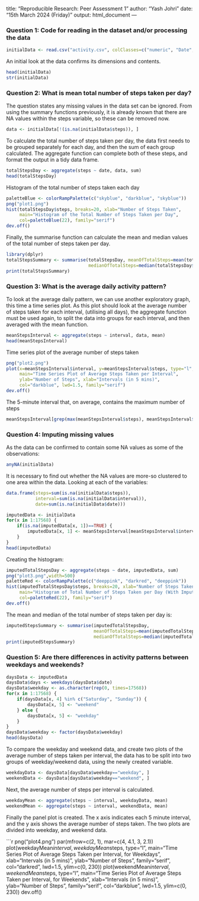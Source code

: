 title: "Reproducible Research: Peer Assessment 1"
author: "Yash Johri"
date: "15th March 2024 (Friday)"
output: html_document
---



### Question 1: Code for reading in the dataset and/or processing the data
```r
initialData <- read.csv("activity.csv", colClasses=c("numeric", "Date", "numeric"))
```
An initial look at the data confirms its dimensions and contents.

```r
head(initialData)
str(initialData)
```
### Question 2: What is mean total number of steps taken per day?

The question states any missing values in the data set can be ignored. From using the summary functions previously, it is already known that there are NA values within the steps variable, so these can be removed now.

```r
data <- initialData[!(is.na(initialData$steps)), ]
```
To calculate the total number of steps taken per day, the data first needs to be grouped separately for each day, and then the sum of each group calculated. The aggregate function can complete both of these steps, and format the output in a tidy data frame.

```r
totalStepsDay <- aggregate(steps ~ date, data, sum)
head(totalStepsDay)
```
 Histogram of the total number of steps taken each day


```r
paletteBlue <- colorRampPalette(c("skyblue", "darkblue", "skyblue"))
png("plot1.png")
hist(totalStepsDay$steps, breaks=20, xlab="Number of Steps Taken", 
     main="Histogram of the Total Number of Steps Taken per Day",
     col=paletteBlue(22), family="serif")
dev.off()
```
Finally, the summarise function can calculate the mean and median values of the total number of steps taken per day.

```r
library(dplyr)
totalStepsSummary <- summarise(totalStepsDay, meanOfTotalSteps=mean(totalStepsDay$steps),
                               medianOfTotalSteps=median(totalStepsDay$steps))
print(totalStepsSummary)
```
### Question 3: What is the average daily activity pattern?

To look at the average daily pattern, we can use another exploratory graph, this time a time series plot. As this plot should look at the average number of steps taken for each interval, (utilising all days), the aggregate function must be used again, to split the data into groups for each interval, and then averaged with the mean function.

```r
meanStepsInterval <- aggregate(steps ~ interval, data, mean)
head(meanStepsInterval)
```
 Time series plot of the average number of steps taken
```r
png("plot2.png")
plot(x=meanStepsInterval$interval, y=meanStepsInterval$steps, type="l",
     main="Time Series Plot of Average Steps Taken per Interval",
     ylab="Number of Steps", xlab="Intervals (in 5 mins)",
     col="darkblue", lwd=1.5, family="serif")
dev.off()
```
 The 5-minute interval that, on average, contains the maximum number of steps
```r
meanStepsInterval[grep(max(meanStepsInterval$steps), meanStepsInterval$steps), ]
```
### Question 4: Imputing missing values
As the data can be confirmed to contain some NA values as some of the observations:

```r
anyNA(initialData)
```
It is necessary to find out whether the NA values are more-so clustered to one area within the data. Looking at each of the variables:

```r
data.frame(steps=sum(is.na(initialData$steps)), 
           interval=sum(is.na(initialData$interval)), 
           date=sum(is.na(initialData$date)))
```
```r
imputedData <- initialData
for(x in 1:17568) {
    if(is.na(imputedData[x, 1])==TRUE) {
        imputedData[x, 1] <- meanStepsInterval[meanStepsInterval$interval %in% imputedData[x, 3], 2]
    }
}
head(imputedData)
```
Creating the histogram:
```r
imputedTotalStepsDay <- aggregate(steps ~ date, imputedData, sum)
png("plot3.png",width=500)
paletteRed <- colorRampPalette(c("deeppink", "darkred", "deeppink"))
hist(imputedTotalStepsDay$steps, breaks=20, xlab="Number of Steps Taken", 
     main="Histogram of Total Number of Steps Taken per Day (With Imputed Values)",
     col=paletteRed(22), family="serif")
dev.off()
```
The mean and median of the total number of steps taken per day is:
```r
imputedStepsSummary <- summarise(imputedTotalStepsDay, 
                                 meanOfTotalSteps=mean(imputedTotalStepsDay$steps), 
                                 medianOfTotalSteps=median(imputedTotalStepsDay$steps))  
print(imputedStepsSummary)
```
### Question 5: Are there differences in activity patterns between weekdays and weekends?
```r
daysData <- imputedData
daysData$days <- weekdays(daysData$date)
daysData$weekday <- as.character(rep(0, times=17568))
for(x in 1:17568) {
    if(daysData[x, 4] %in% c("Saturday", "Sunday")) {
        daysData[x, 5] <- "weekend"
    } else {
        daysData[x, 5] <- "weekday"
    }
}
daysData$weekday <- factor(daysData$weekday)
head(daysData)
```
To compare the weekday and weekend data, and create two plots of the average number of steps taken per interval, the data has to be split into two groups of weekday/weekend data, using the newly created variable.

```r
weekdayData <- daysData[daysData$weekday=="weekday", ]
weekendData <- daysData[daysData$weekday=="weekend", ]
```
Next, the average number of steps per interval is calculated.

```r
weekdayMean <- aggregate(steps ~ interval, weekdayData, mean)
weekendMean <- aggregate(steps ~ interval, weekendData, mean)
```
Finally the panel plot is created. The x axis indicates each 5 minute interval, and the y axis shows the average number of steps taken. The two plots are divided into weekday, and weekend data.

```r
png("plot4.png")
par(mfrow=c(2, 1), mar=c(4, 4.1, 3, 2.1))
plot(weekdayMean$interval, weekdayMean$steps, type="l",
     main="Time Series Plot of Average Steps Taken per Interval, for Weekdays",
     xlab="Intervals (in 5 mins)", ylab="Number of Steps", family="serif",
     col="darkred", lwd=1.5, ylim=c(0, 230))
plot(weekendMean$interval, weekendMean$steps, type="l",
     main="Time Series Plot of Average Steps Taken per Interval, for Weekends",
     xlab="Intervals (in 5 mins)", ylab="Number of Steps", family="serif",
     col="darkblue", lwd=1.5, ylim=c(0, 230))
dev.off()